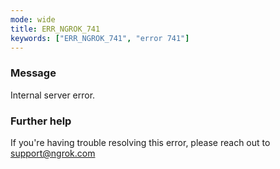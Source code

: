 ```yaml
---
mode: wide
title: ERR_NGROK_741
keywords: ["ERR_NGROK_741", "error 741"]
---
```



### Message

Internal server error.

<ErrorDetails />

### Further help

If you're having trouble resolving this error, please reach out to [support@ngrok.com](mailto:support@ngrok.com?subject=Help%20with%20ERR_NGROK_741)
